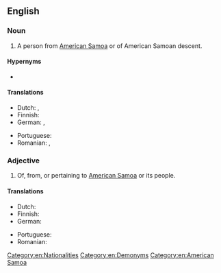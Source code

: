 ==English==

===Noun===
{{en-noun}}

# A person from [[American Samoa]] or of American Samoan descent.

====Hypernyms====
* {{l|en|American}}

====Translations====
{{trans-top|person}}
* Dutch: {{t+|nl|Amerikaans-Samoaan|m}}, {{t+|nl|Amerikaans-Samoaanse|f}}
* Finnish: {{t|fi|amerikansamoalainen}}
* German: {{t+|de|Samoaner|m}}, {{t+|de|Samoanerin|f}}
{{trans-mid}}
* Portuguese: {{t+|pt|samoano|m}}
* Romanian: {{t+|ro|samoan|m}}, {{t+|ro|samoană|f}}
{{trans-bottom}}

===Adjective===
{{en-adj}}

# Of, from, or pertaining to [[American Samoa]] or its people.

====Translations====
{{trans-top|pertaining to [[American Samoa]]}}
* Dutch: {{t+|nl|Amerikaans-Samoaans}}
* Finnish: {{t|fi|amerikansamoalainen}}
* German: {{t+|de|samoanisch}}
{{trans-mid}}
* Portuguese: {{t+|pt|samoano}}
* Romanian: {{t+|ro|samoan}}
{{trans-bottom}}

[[Category:en:Nationalities]]
[[Category:en:Demonyms]]
[[Category:en:American Samoa]]